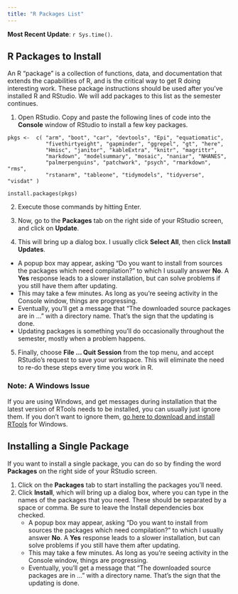 ```yaml
---
title: "R Packages List"
---
```


**Most Recent Update**: `r Sys.time()`.

## R Packages to Install

An R "package" is a collection of functions, data, and documentation that extends the capabilities of R, and is the critical way to get R doing interesting work. These package instructions should be used after you've installed R and RStudio. We will add packages to this list as the semester continues.

1. Open RStudio. Copy and paste the following lines of code into the **Console** window of RStudio to install a few key packages.

```
pkgs <-  c( "arm", "boot", "car", "devtools", "Epi", "equatiomatic",
            "fivethirtyeight", "gapminder", "ggrepel", "gt", "here", 
            "Hmisc", "janitor", "kableExtra", "knitr", "magrittr", 
            "markdown", "modelsummary", "mosaic", "naniar", "NHANES", 
            "palmerpenguins", "patchwork", "psych", "rmarkdown", "rms", 
            "rstanarm", "tableone", "tidymodels", "tidyverse", "visdat" )
                
install.packages(pkgs)
```

2.  Execute those commands by hitting Enter.

3.  Now, go to the **Packages** tab on the right side of your RStudio screen, and click on **Update**. 

4.  This will bring up a dialog box. I usually click **Select All**, then click **Install Updates**. 
- A popup box may appear, asking "Do you want to install from sources the packages which need compilation?" to which I usually answer **No**. A **Yes** response leads to a slower installation, but can solve problems if you still have them after updating.
- This may take a few minutes. As long as you're seeing activity in the Console window, things are progressing.
- Eventually, you'll get a message that "The downloaded source packages are in ..." with a directory name. That's the sign that the updating is done.
- Updating packages is something you'll do occasionally throughout the semester, mostly when a problem happens.

5.  Finally, choose **File ... Quit Session** from the top menu, and accept RStudio's request to save your workspace. This will eliminate the need to re-do these steps every time you work in R.

### Note: A Windows Issue

If you are using Windows, and get messages during installation that the latest version of RTools needs to be installed, you can usually just ignore them. If you don't want to ignore them, [go here to download and install RTools](https://cran.r-project.org/bin/windows/Rtools/) for Windows.

## Installing a Single Package

If you want to install a single package, you can do so by finding the word **Packages** on the right side of your RStudio screen. 

1. Click on the **Packages** tab to start installing the packages you'll need. 
2. Click **Install**, which will bring up a dialog box, where you can type in the names of the packages that you need. These should be separated by a space or comma. Be sure to leave the Install dependencies box checked.
    - A popup box may appear, asking "Do you want to install from sources the packages which need compilation?" to which I usually answer **No**. A **Yes** response leads to a slower installation, but can solve problems if you still have them after updating.
    - This may take a few minutes. As long as you're seeing activity in the Console window, things are progressing.
    - Eventually, you'll get a message that "The downloaded source packages are in ..." with a directory name. That's the sign that the updating is done.